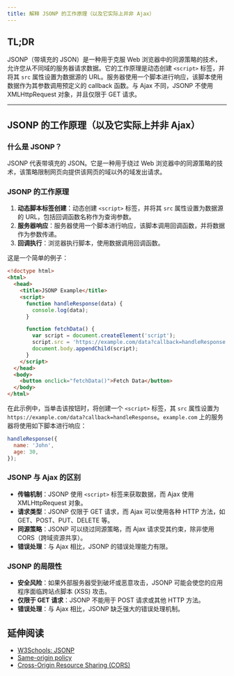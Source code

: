 ```yaml
---
title: 解释 JSONP 的工作原理（以及它实际上并非 Ajax）
---
```


## TL;DR

JSONP（带填充的 JSON）是一种用于克服 Web 浏览器中的同源策略的技术，允许您从不同域的服务器请求数据。它的工作原理是动态创建 `<script>` 标签，并将其 `src` 属性设置为数据源的 URL。服务器使用一个脚本进行响应，该脚本使用数据作为其参数调用预定义的 callback 函数。与 Ajax 不同，JSONP 不使用 XMLHttpRequest 对象，并且仅限于 GET 请求。

***

## JSONP 的工作原理（以及它实际上并非 Ajax）

### 什么是 JSONP？

JSONP 代表带填充的 JSON。它是一种用于绕过 Web 浏览器中的同源策略的技术，该策略限制网页向提供该网页的域以外的域发出请求。

### JSONP 的工作原理

1. **动态脚本标签创建**：动态创建 `<script>` 标签，并将其 `src` 属性设置为数据源的 URL，包括回调函数名称作为查询参数。
2. **服务器响应**：服务器使用一个脚本进行响应，该脚本调用回调函数，并将数据作为参数传递。
3. **回调执行**：浏览器执行脚本，使用数据调用回调函数。

这是一个简单的例子：

```html
<!doctype html>
<html>
  <head>
    <title>JSONP Example</title>
    <script>
      function handleResponse(data) {
        console.log(data);
      }

      function fetchData() {
        var script = document.createElement('script');
        script.src = 'https://example.com/data?callback=handleResponse';
        document.body.appendChild(script);
      }
    </script>
  </head>
  <body>
    <button onclick="fetchData()">Fetch Data</button>
  </body>
</html>
```

在此示例中，当单击该按钮时，将创建一个 `<script>` 标签，其 `src` 属性设置为 `https://example.com/data?callback=handleResponse`。`example.com` 上的服务器将使用如下脚本进行响应：

```javascript
handleResponse({
  name: 'John',
  age: 30,
});
```

### JSONP 与 Ajax 的区别

* **传输机制**：JSONP 使用 `<script>` 标签来获取数据，而 Ajax 使用 XMLHttpRequest 对象。
* **请求类型**：JSONP 仅限于 GET 请求，而 Ajax 可以使用各种 HTTP 方法，如 GET、POST、PUT、DELETE 等。
* **同源策略**：JSONP 可以绕过同源策略，而 Ajax 请求受其约束，除非使用 CORS（跨域资源共享）。
* **错误处理**：与 Ajax 相比，JSONP 的错误处理能力有限。

### JSONP 的局限性

* **安全风险**：如果外部服务器受到破坏或恶意攻击，JSONP 可能会使您的应用程序面临跨站点脚本 (XSS) 攻击。
* **仅限于 GET 请求**：JSONP 不能用于 POST 请求或其他 HTTP 方法。
* **错误处理**：与 Ajax 相比，JSONP 缺乏强大的错误处理机制。

## 延伸阅读

* [W3Schools: JSONP](https://www.w3schools.com/js/js_json_jsonp.asp)
* [Same-origin policy](https://developer.mozilla.org/en-US/docs/Web/Security/Same-origin_policy)
* [Cross-Origin Resource Sharing (CORS)](https://developer.mozilla.org/en-US/docs/Web/HTTP/CORS)
